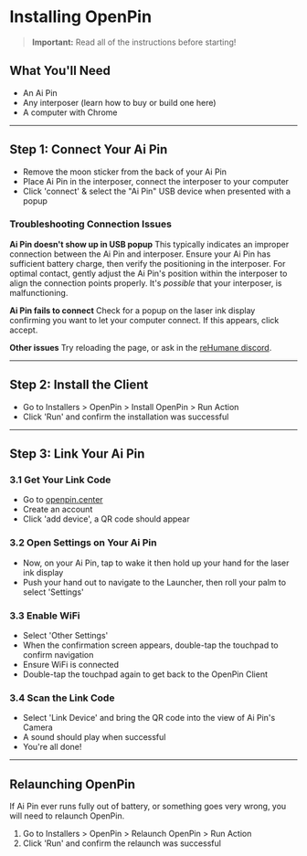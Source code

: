 
# Installing OpenPin

> **Important:** Read all of the instructions before starting!

<YouTubeEmbed videoId="ICL-s2aeLD4" />

## What You'll Need

- An Ai Pin
- Any interposer (learn how to buy or build one <Link href="../../interposers">here</Link>)
- A computer with Chrome

---

## Step 1: Connect Your Ai Pin

- Remove the moon sticker from the back of your Ai Pin
- Place Ai Pin in the interposer, connect the interposer to your computer
- Click 'connect' & select the "Ai Pin" USB device when presented with a popup

### Troubleshooting Connection Issues

**Ai Pin doesn't show up in USB popup**
This typically indicates an improper connection between the Ai Pin and interposer. Ensure your Ai Pin has sufficient battery charge, then verify the positioning in the interposer. For optimal contact, gently adjust the Ai Pin's position within the interposer to align the connection points properly. It's *possible* that your interposer, is malfunctioning.


**Ai Pin fails to connect**
Check for a popup on the laser ink display confirming you want to let your computer connect. If this appears, click accept.

**Other issues**
Try reloading the page, or ask in the [reHumane discord](https://discord.gg/JtQzPHFeBc).

---

## Step 2: Install the Client

- Go to Installers > OpenPin > Install OpenPin > Run Action
- Click 'Run' and confirm the installation was successful

---

## Step 3: Link Your Ai Pin

### 3.1 Get Your Link Code
- Go to [openpin.center](https://openpin.center/)
- Create an account
- Click 'add device', a QR code should appear

### 3.2 Open Settings on Your Ai Pin
- Now, on your Ai Pin, tap to wake it then hold up your hand for the laser ink display
- Push your hand out to navigate to the Launcher, then roll your palm to select 'Settings'

### 3.3 Enable WiFi
- Select 'Other Settings'
- When the confirmation screen appears, double-tap the touchpad to confirm navigation
- Ensure WiFi is connected
- Double-tap the touchpad again to get back to the OpenPin Client

### 3.4 Scan the Link Code
- Select 'Link Device' and bring the QR code into the view of Ai Pin's Camera
- A sound should play when successful
- You're all done!

---

## Relaunching OpenPin

If Ai Pin ever runs fully out of battery, or something goes very wrong, you will need to relaunch OpenPin.

1. Go to Installers > OpenPin > Relaunch OpenPin > Run Action
2. Click 'Run' and confirm the relaunch was successful